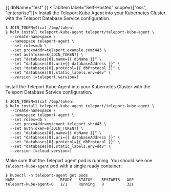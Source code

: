 {{ dbName="test" }}
<Tabs>
<TabItem label="Self-Hosted" scope={["oss", "enterprise"]}>
Install the Teleport Kube Agent into your Kubernetes Cluster
with the Teleport Database Service configuration.

```code
$ JOIN_TOKEN=$(cat /tmp/token)
$ helm install teleport-kube-agent teleport/teleport-kube-agent \
  --create-namespace \
  --namespace teleport-agent \
  --set roles=db \
  --set proxyAddr=teleport.example.com:443 \
  --set authToken=${JOIN_TOKEN?} \
  --set "databases[0].name={{ dbName }}" \
  --set "databases[0].uri={{ databaseAddress }}" \
  --set "databases[0].protocol={{ dbProtocol }}" \
  --set "databases[0].static_labels.env=dev" \
  --version (=teleport.version=)
```

</TabItem>
<TabItem label="Cloud-Hosted"scope={["cloud","team"]}>
Install the Teleport Kube Agent into your Kubernetes Cluster
with the Teleport Database Service configuration.

```code
$ JOIN_TOKEN=$(cat /tmp/token)
$ helm install teleport-kube-agent teleport/teleport-kube-agent \
  --create-namespace \
  --namespace teleport-agent \
  --set roles=db \
  --set proxyAddr=mytenant.teleport.sh:443 \
  --set authToken=${JOIN_TOKEN?} \
  --set "databases[0].name={{ dbName }}" \
  --set "databases[0].uri={{ databaseAddress }}" \
  --set "databases[0].protocol={{ dbProtocol }}" \
  --set "databases[0].static_labels.env=dev" \
  --version (=cloud.version=)
```

</TabItem>
</Tabs>

Make sure that the Teleport agent pod is running. You should see one
`teleport-kube-agent` pod with a single ready container:

```code
$ kubectl -n teleport-agent get pods
NAME                    READY   STATUS    RESTARTS   AGE
teleport-kube-agent-0   1/1     Running   0          32s
```

